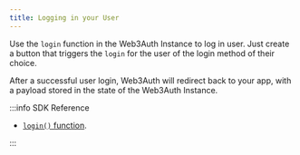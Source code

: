 ```yaml
---
title: Logging in your User
---
```


Use the `login` function in the Web3Auth Instance to log in user. Just create a button that triggers
the `login` for the user of the login method of their choice.

After a successful user login, Web3Auth will redirect back to your app, with a payload stored in the
state of the Web3Auth Instance.

:::info SDK Reference

- [`login()` function](/sdk/mobile/pnp/android/usage#logging-in-a-user).

:::
